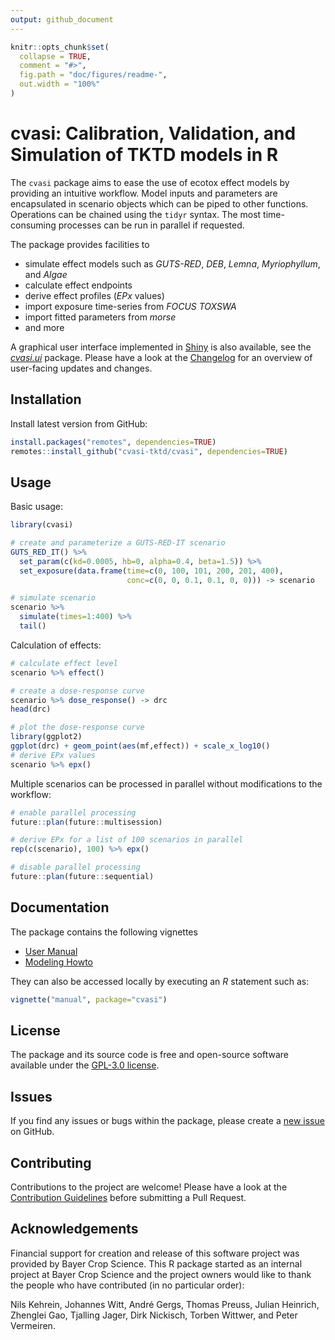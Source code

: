 ```yaml
---
output: github_document
---
```


<!-- README.md is generated from README.Rmd. Please edit that file -->

```r
knitr::opts_chunk$set(
  collapse = TRUE,
  comment = "#>",
  fig.path = "doc/figures/readme-",
  out.width = "100%"
)
```

# cvasi: Calibration, Validation, and Simulation of TKTD models in R

<!-- badges: start -->
<!--[![CRAN status](https://www.r-pkg.org/badges/version/cvasi)](https://cran.r-project.org/package=cvasi)-->
<!--[![R-CMD-check](https://github.com/cvasi-tktd/cvasi/actions/workflows/R-CMD-check.yaml/badge.svg)](https://github.com/cvasi-tktd/cvasi/actions/workflows/R-CMD-check.yaml)-->
<!--[![Codecov test coverage](https://codecov.io/gh/xy/cvasi/branch/main/graph/badge.svg)](https://app.codecov.io/gh/xy/cvasi?branch=main)-->
<!-- badges: end -->

The `cvasi` package aims to ease the use of ecotox effect models by providing an
intuitive workflow. Model inputs and parameters are encapsulated in scenario
objects which can be piped to other functions. Operations can be chained using
the `tidyr` syntax. The most time-consuming processes can be run in parallel if
requested.

The package provides facilities to

* simulate effect models such as *GUTS-RED*, *DEB*, *Lemna*, *Myriophyllum*, and *Algae*
* calculate effect endpoints
* derive effect profiles (*EPx* values)
* import exposure time-series from *FOCUS TOXSWA*
* import fitted parameters from *morse*
* and more

A graphical user interface implemented in [Shiny](https://www.rstudio.com/products/shiny/)
is also available, see the *[cvasi.ui](https://github.com/cvasi-tktd/cvasi.ui/)*
package. Please have a look at the [Changelog](NEWS.md)
for an overview of user-facing updates and changes.


## Installation

<!-- 1. Install from CRAN -->
<!-- ```{r eval=FALSE} -->
<!-- install.packages("cvasi", dependencies=TRUE) -->
<!-- ``` -->

Install latest version from GitHub:

```r
install.packages("remotes", dependencies=TRUE)
remotes::install_github("cvasi-tktd/cvasi", dependencies=TRUE)
```

## Usage

Basic usage:
```r
library(cvasi)

# create and parameterize a GUTS-RED-IT scenario
GUTS_RED_IT() %>%
  set_param(c(kd=0.0005, hb=0, alpha=0.4, beta=1.5)) %>%
  set_exposure(data.frame(time=c(0, 100, 101, 200, 201, 400),
                          conc=c(0, 0, 0.1, 0.1, 0, 0))) -> scenario

# simulate scenario
scenario %>%
  simulate(times=1:400) %>%
  tail()
```

Calculation of effects:
```r
# calculate effect level
scenario %>% effect()

# create a dose-response curve
scenario %>% dose_response() -> drc
head(drc)

# plot the dose-response curve
library(ggplot2)
ggplot(drc) + geom_point(aes(mf,effect)) + scale_x_log10()
# derive EPx values
scenario %>% epx()
```

Multiple scenarios can be processed in parallel without modifications to the workflow:
```r
# enable parallel processing
future::plan(future::multisession)

# derive EPx for a list of 100 scenarios in parallel
rep(c(scenario), 100) %>% epx()

# disable parallel processing
future::plan(future::sequential)
```


## Documentation

The package contains the following vignettes

* [User Manual](doc/manual.md)
* [Modeling Howto](doc/howto.md)

They can also be accessed locally by executing an *R* statement such as:
```r
vignette("manual", package="cvasi")
```

## License

The package and its source code is free and open-source software available under
the [GPL-3.0 license](https://github.com/cvasi-tktd/cvasi/blob/main/LICENSE.md).

## Issues

If you find any issues or bugs within the package, please create a
[new issue](https://github.com/cvasi-tktd/cvasi/issues) on GitHub.

## Contributing

Contributions to the project are welcome! Please have a look at the
[Contribution Guidelines](https://github.com/cvasi-tktd/cvasi/blob/main/CONTRIBUTING.md) before submitting a Pull Request.


## Acknowledgements

Financial support for creation and release of this software project was provided
by Bayer Crop Science. This R package started as an internal project at Bayer
Crop Science and the project owners would like to thank the people who have
contributed (in no particular order):

Nils Kehrein, Johannes Witt, André Gergs, Thomas Preuss, Julian Heinrich,
Zhenglei Gao, Tjalling Jager, Dirk Nickisch, Torben Wittwer, and Peter Vermeiren.

